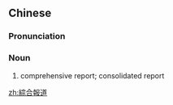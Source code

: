 {{also|综合报道}}
==Chinese==
{{zh-forms|s=综合报道|type=22}}

===Pronunciation===
{{zh-pron
|m=綜hé bàodào
|c=zung1 hap6 bou3 dou6,zung3 hap6 bou3 dou6
|cat=n
}}

===Noun===
{{zh-noun}}

# comprehensive report; consolidated report

[[zh:綜合報道]]